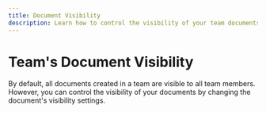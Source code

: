 ```yaml
---
title: Document Visibility
description: Learn how to control the visibility of your team documents.
---
```


# Team's Document Visibility

By default, all documents created in a team are visible to all team members. However, you can control the visibility of your documents by changing the document's visibility settings.
